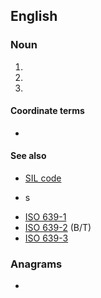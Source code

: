 {{also|sil|Sil|síl|sìl|şil|s'il|śil}}
==English==

===Noun===
{{en-noun}}

# {{initialism of|en|sibling-in-law}}
# {{initialism of|en|sister-in-law}}
# {{initialism of|en|[[safety]] [[integrity]] [[level]]}}

====Coordinate terms====
* {{l|en|BIL}}

====See also====
* [[w:SIL code|SIL code]]
* {{l|en|language code}}s
* [[w:ISO 639-1|ISO 639-1]]
* [[w:ISO 639-2|ISO 639-2]] (B/T)
* [[w:ISO 639-3|ISO 639-3]]

===Anagrams===
* {{anagrams|en|a=ils|ILS|ILs|ISL|LIS|LSI|SLI|isl.|lis}}

{{cat|en|Female family members|Family members}}